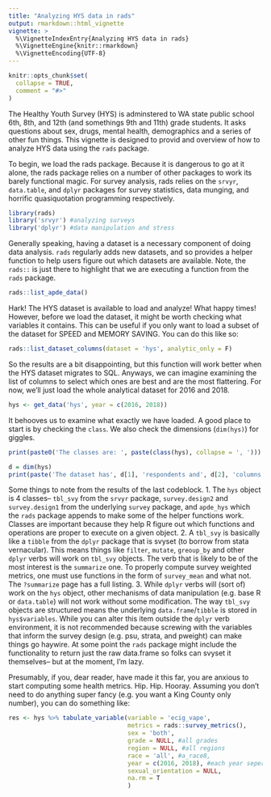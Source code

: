 ```yaml
---
title: "Analyzing HYS data in rads"
output: rmarkdown::html_vignette
vignette: >
  %\VignetteIndexEntry{Analyzing HYS data in rads}
  %\VignetteEngine{knitr::rmarkdown}
  %\VignetteEncoding{UTF-8}
---
```


```r
knitr::opts_chunk$set(
  collapse = TRUE,
  comment = "#>"
)
```

The Healthy Youth Survey (HYS) is adminstered to WA state public school 6th, 8th, and 12th (and somethings 9th and 11th) grade students. It asks questions about sex, drugs, mental health, demographics and a series of other fun things. This vignette is designed to provid and overview of how to analyze HYS data using the `rads` package.

To begin, we load the rads package. Because it is dangerous to go at it alone, the rads package relies on a number of other packages to work its barely functional magic. For survey analysis, rads relies on the `srvyr`, `data.table`, and `dplyr` packages for survey statistics, data munging, and horrific quasiquotation programming respectively.  

```r
library(rads)
library('srvyr') #analyzing surveys
library('dplyr') #data manipulation and stress
```

Generally speaking, having a dataset is a necessary component of doing data analysis. `rads` regularly adds new datasets, and so provides a helper function to help users figure out which datasets are available. Note, the `rads::` is just there to highlight that we are executing a function from the `rads` package.

```r
rads::list_apde_data()
```

Hark! The HYS dataset is available to load and analyze! What happy times! However, before we load the dataset, it might be worth checking what variables it contains. This can be useful if you only want to load a subset of the dataset for SPEED and MEMORY SAVING. You can do this like so:

```r
rads::list_dataset_columns(dataset = 'hys', analytic_only = F)
```

So the results are a bit disappointing, but this function will work better when the HYS dataset migrates to SQL. Anyways, we can imagine examining the list of columns to select which ones are best and are the most flattering. For now, we'll just load the whole analytical dataset for 2016 and 2018.

```r
hys <- get_data('hys', year = c(2016, 2018))
```

It behooves us to examine what exactly we have loaded. A good place to start is by checking the `class`. We also check the dimensions (`dim(hys)`) for giggles.

```r
print(paste0('The classes are: ', paste(class(hys), collapse = ', ')))

d = dim(hys)
print(paste('The dataset has', d[1], 'respondents and', d[2], 'columns loaded'))

```

 Some things to note from the results of the last codeblock.
 1. The `hys` object is 4 classes-- `tbl_svy` from the `srvyr` package, `survey.design2` and `survey.design1` from the underlying `survey` package, and `apde_hys` which the `rads` package appends to make some of the helper functions work. Classes are important because they help R figure out which functions and operations are proper to execute on a given object.
 2. A `tbl_svy` is basically like a `tibble` from the `dplyr` package that is svyset (to borrow from stata vernacular). This means things like `filter`, `mutate`, `greoup_by` and other `dplyr` verbs will work on `tbl_svy` objects. The verb that is likely to be of the most interest is the `summarize` one. To properly compute survey weighted metrics, one must use functions in the form of `survey_mean` and what not. The `?summarize` page has a full listing.
 3. While `dplyr` verbs will (sort of) work on the `hys` object, other mechanisms of data manipulation (e.g. base R or `data.table`) will not work without some modification. The way `tbl_svy` objects are structured means the underlying `data.frame`/`tibble` is stored in `hys$variables`. While you can alter this item outside the `dplyr` verb environment, it is not recommended because screwing with the variables that inform the survey design (e.g. psu, strata, and pweight) can make things go haywire. At some point the `rads` package might include the functionality to return just the raw data.frame so folks can svyset it themselves-- but at the moment, I'm lazy.
 
Presumably, if you, dear reader, have made it this far, you are anxious to start computing some health metrics. Hip. Hip. Hooray. Assuming you don't need to do anything super fancy (e.g. you want a King County only number), you can do something like:

```r

res <- hys %>% tabulate_variable(variable = 'ecig_vape',
                                 metrics = rads::survey_metrics(),
                                 sex = 'both',
                                 grade = NULL, #all grades
                                 region = NULL, #all regions
                                 race = 'all', #a_race8,
                                 year = c(2016, 2018), #each year seperately
                                 sexual_orientation = NULL,
                                 na.rm = T
                                 )

```


